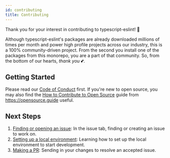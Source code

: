 ```yaml
---
id: contributing
title: Contributing
---
```


Thank you for your interest in contributing to typescript-eslint! 💜

Although typescript-eslint's packages are already downloaded millions of times per month and power high profile projects across our industry, this is a 100% community-driven project.
From the second you install one of the packages from this monorepo, you are a part of that community.
So, from the bottom of our hearts, _thank you_ 💕.

## Getting Started

Please read our [Code of Conduct](https://github.com/typescript-eslint/typescript-eslint/blob/main/CODE_OF_CONDUCT.md) first.
If you're new to open source, you may also find the [How to Contribute to Open Source](https://opensource.guide/how-to-contribute) guide from https://opensource.guide useful.

## Next Steps

1. [Finding or opening an issue](./contributing/Issues.mdx): In the issue tab, finding or creating an issue to work on.
2. [Setting up a local environment](./contributing/Local_Development.mdx): Learning how to set up the local environment to start development.
3. [Making a PR](./contributing/Pull_Requests.mdx): Sending in your changes to resolve an accepted issue.
